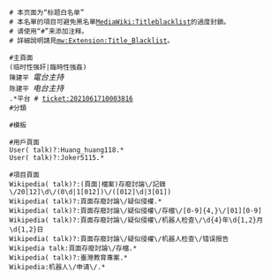 # 本页面为“标题白名单”
 # 本名單的項目可避免黑名單[[MediaWiki:Titleblacklist|MediaWiki:Titleblacklist]]的過度封鎖。
 # 请使用“#”来添加注释。
 # 詳細說明請見[[mw:Extension:Title_Blacklist|mw:Extension:Title_Blacklist]]。

 #主頁面
 (临时性强奸|臨時性強姦)
 陳建平 \(電台主持\)
 陈建平 \(电台主持\)
 .*平台 # [[ticket:2021061710003816|ticket:2021061710003816]]
 #分類

 #模板

 #用戶頁面
 User( talk)?:Huang_huang118.*
 User( talk)?:Joker5115.*

 #項目頁面
 Wikipedia( talk)?:(頁面|檔案)存廢討論\/記錄\/20[12]\d\/(0\d|1[012])\/([012]\d|3[01])
 Wikipedia( talk)?:頁面存廢討論\/疑似侵權.*
 Wikipedia( talk)?:頁面存廢討論\/疑似侵權\/存檔\/[0-9]{4,}\/[01][0-9]
 Wikipedia( talk)?:頁面存廢討論\/疑似侵權\/机器人检查\/\d{4}年\d{1,2}月\d{1,2}日
 Wikipedia( talk)?:頁面存廢討論\/疑似侵權\/机器人检查\/错误报告
 Wikipedia talk:頁面存廢討論\/存檔.*
 Wikipedia( talk)?:臺灣教育專案.*
 Wikipedia:机器人\/申请\/.*